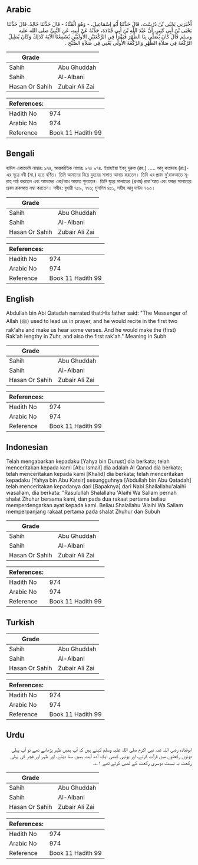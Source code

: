 ## Arabic


<div dir="rtl" lang="ar" style={{fontSize:'larger',backgroundColor:'#f8f9fa',padding:20}}>
أَخْبَرَنِي يَحْيَى بْنُ دُرُسْتَ، قَالَ حَدَّثَنَا أَبُو إِسْمَاعِيلَ، - وَهُوَ الْقَنَّادُ - قَالَ حَدَّثَنَا خَالِدٌ، قَالَ حَدَّثَنَا يَحْيَى بْنُ أَبِي كَثِيرٍ، أَنَّ عَبْدَ اللَّهِ بْنَ أَبِي قَتَادَةَ، حَدَّثَهُ عَنْ أَبِيهِ، عَنِ النَّبِيِّ صلى الله عليه وسلم قَالَ كَانَ يُصَلِّي بِنَا الظُّهْرَ فَيَقْرَأُ فِي الرَّكْعَتَيْنِ الأُولَيَيْنِ يُسْمِعُنَا الآيَةَ كَذَلِكَ وَكَانَ يُطِيلُ الرَّكْعَةَ فِي صَلاَةِ الظُّهْرِ وَالرَّكْعَةَ الأُولَى يَعْنِي فِي صَلاَةِ الصُّبْحِ ‏.‏
</div>
<div style={{backgroundColor:'#f8f9fa',padding:20, marginBottom: 10}}><table> <thead> <tr> <th>Grade</th> <th></th> </tr> </thead> <tbody> <tr><td>Sahih</td><td>Abu Ghuddah</td></tr><tr><td>Sahih</td><td>Al-Albani</td></tr><tr><td>Hasan Or Sahih</td><td>Zubair Ali Zai</td></tr></tbody></table><table> <thead> <tr> <th>References:</th> <th></th> </tr> </thead> <tbody><tr><td>Hadith No</td><td>974</td></tr><tr><td>Arabic No</td><td>974</td></tr><tr><td>Reference</td><td>Book 11 Hadith 99</td></tr></tbody></table></div>

## Bengali


<div dir="ltr" lang="bn" style={{fontSize:'larger',backgroundColor:'#f8f9fa',padding:20}}>
হাদিস একাডেমি নাম্বারঃ ৯৭৪, আন্তর্জাতিক নাম্বারঃ ৯৭৫ ৯৭৪. ইয়াহইয়া ইবনু দুরুস্ত (রহ.) ..... আবু কতাদাহ (রাঃ)-এর সূত্রে নবী (সা.) হতে বর্ণিত। তিনি আমাদের নিয়ে যুহরের সালাত আদায় করতেন। তিনি এর প্রথম দু'রাকআতে সূরাহ পাঠ করতেন এবং আমাদের এক/আধ আয়াত শুনাতেন। তিনি যুহর সালাতের (প্রথম) রাক'আত এবং ফজর সালাতের প্রথম রাকআত লম্বা করতেন। সহীহ: বুখারী ৭৫৯, ৭৭৬; মুসলিম ৪৫১, সহীহ আবু দাউদ ৭৬৩।
</div>
<div style={{backgroundColor:'#f8f9fa',padding:20, marginBottom: 10}}><table> <thead> <tr> <th>Grade</th> <th></th> </tr> </thead> <tbody> <tr><td>Sahih</td><td>Abu Ghuddah</td></tr><tr><td>Sahih</td><td>Al-Albani</td></tr><tr><td>Hasan Or Sahih</td><td>Zubair Ali Zai</td></tr></tbody></table><table> <thead> <tr> <th>References:</th> <th></th> </tr> </thead> <tbody><tr><td>Hadith No</td><td>974</td></tr><tr><td>Arabic No</td><td>974</td></tr><tr><td>Reference</td><td>Book 11 Hadith 99</td></tr></tbody></table></div>

## English


<div dir="ltr" lang="en" style={{fontSize:'larger',backgroundColor:'#f8f9fa',padding:20}}>
Abdullah bin Abi Qatadah narrated that:His father said: "The Messenger of Allah (ﷺ) used to lead us in prayer, and he would recite in the first two rak'ahs and make us hear some verses. And he would make the (first) Rak'ah lengthy in Zuhr, and also the first rak'ah." Meaning in Subh
</div>
<div style={{backgroundColor:'#f8f9fa',padding:20, marginBottom: 10}}><table> <thead> <tr> <th>Grade</th> <th></th> </tr> </thead> <tbody> <tr><td>Sahih</td><td>Abu Ghuddah</td></tr><tr><td>Sahih</td><td>Al-Albani</td></tr><tr><td>Hasan Or Sahih</td><td>Zubair Ali Zai</td></tr></tbody></table><table> <thead> <tr> <th>References:</th> <th></th> </tr> </thead> <tbody><tr><td>Hadith No</td><td>974</td></tr><tr><td>Arabic No</td><td>974</td></tr><tr><td>Reference</td><td>Book 11 Hadith 99</td></tr></tbody></table></div>

## Indonesian


<div dir="ltr" lang="id" style={{fontSize:'larger',backgroundColor:'#f8f9fa',padding:20}}>
Telah mengabarkan kepadaku [Yahya bin Durust] dia berkata; telah menceritakan kepada kami [Abu Ismail] dia adalah Al Qanad dia berkata; telah menceritakan kepada kami [Khalid] dia berkata; telah menceritakan kepadaku [Yahya bin Abu Katsir] sesungguhnya [Abdullah bin Abu Qatadah] telah menceritakan kepadanya dari [Bapaknya] dari Nabi Shallallahu'alaihi wasallam, dia berkata: "Rasulullah Shalallahu 'Alaihi Wa Sallam pernah shalat Zhuhur bersama kami, dan pada dua rakaat pertama beliau memperdengarkan ayat kepada kami. Beliau Shalallahu 'Alaihi Wa Sallam memperpanjang rakaat pertama pada shalat Zhuhur dan Subuh
</div>
<div style={{backgroundColor:'#f8f9fa',padding:20, marginBottom: 10}}><table> <thead> <tr> <th>Grade</th> <th></th> </tr> </thead> <tbody> <tr><td>Sahih</td><td>Abu Ghuddah</td></tr><tr><td>Sahih</td><td>Al-Albani</td></tr><tr><td>Hasan Or Sahih</td><td>Zubair Ali Zai</td></tr></tbody></table><table> <thead> <tr> <th>References:</th> <th></th> </tr> </thead> <tbody><tr><td>Hadith No</td><td>974</td></tr><tr><td>Arabic No</td><td>974</td></tr><tr><td>Reference</td><td>Book 11 Hadith 99</td></tr></tbody></table></div>

## Turkish


<div dir="ltr" lang="tr" style={{fontSize:'larger',backgroundColor:'#f8f9fa',padding:20}}>

</div>
<div style={{backgroundColor:'#f8f9fa',padding:20, marginBottom: 10}}><table> <thead> <tr> <th>Grade</th> <th></th> </tr> </thead> <tbody> <tr><td>Sahih</td><td>Abu Ghuddah</td></tr><tr><td>Sahih</td><td>Al-Albani</td></tr><tr><td>Hasan Or Sahih</td><td>Zubair Ali Zai</td></tr></tbody></table><table> <thead> <tr> <th>References:</th> <th></th> </tr> </thead> <tbody><tr><td>Hadith No</td><td>974</td></tr><tr><td>Arabic No</td><td>974</td></tr><tr><td>Reference</td><td>Book 11 Hadith 99</td></tr></tbody></table></div>

## Urdu


<div dir="rtl" lang="ur" style={{fontSize:'larger',backgroundColor:'#f8f9fa',padding:20}}>
ابوقتادہ رضی اللہ عنہ نبی اکرم صلی اللہ علیہ وسلم کہتے ہیں کہ آپ ہمیں ظہر پڑھاتے تھے تو آپ پہلی دونوں رکعتوں میں قرآت کرتے، اور یونہی کبھی ایک آدھ آیت ہمیں سنا دیتے، اور ظہر اور فجر کی پہلی رکعت بہ نسبت دوسری رکعت کے لمبی کرتے تھے ۱؎۔
</div>
<div style={{backgroundColor:'#f8f9fa',padding:20, marginBottom: 10}}><table> <thead> <tr> <th>Grade</th> <th></th> </tr> </thead> <tbody> <tr><td>Sahih</td><td>Abu Ghuddah</td></tr><tr><td>Sahih</td><td>Al-Albani</td></tr><tr><td>Hasan Or Sahih</td><td>Zubair Ali Zai</td></tr></tbody></table><table> <thead> <tr> <th>References:</th> <th></th> </tr> </thead> <tbody><tr><td>Hadith No</td><td>974</td></tr><tr><td>Arabic No</td><td>974</td></tr><tr><td>Reference</td><td>Book 11 Hadith 99</td></tr></tbody></table></div>